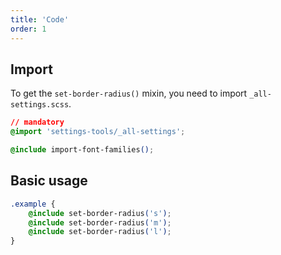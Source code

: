 ```yaml
---
title: 'Code'
order: 1
---
```


## Import

To get the `set-border-radius()` mixin, you need to import `_all-settings.scss`.

```css
// mandatory
@import 'settings-tools/_all-settings';

@include import-font-families();

```

## Basic usage

```css
.example {
    @include set-border-radius('s');
    @include set-border-radius('m');
    @include set-border-radius('l');
}
```
